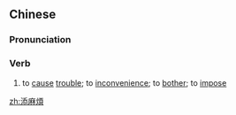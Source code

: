 {{also|添麻烦}}
==Chinese==
{{zh-forms|s=添麻烦|type=12}}

===Pronunciation===
{{zh-pron
|m=tiānmáfan
|cat=v
}}

===Verb===
{{zh-verb}}

# to [[cause]] [[trouble]]; to [[inconvenience]]; to [[bother]]; to [[impose]]
#: {{zh-x|給 某人 添麻煩{fan}|to cause trouble for someone}}

[[zh:添麻煩]]
